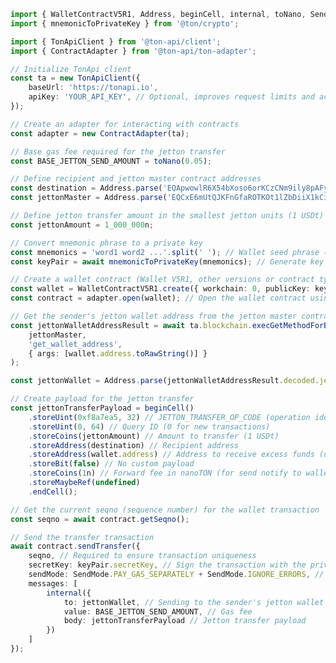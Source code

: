 ```typescript
import { WalletContractV5R1, Address, beginCell, internal, toNano, SendMode } from '@ton/ton';
import { mnemonicToPrivateKey } from '@ton/crypto';

import { TonApiClient } from '@ton-api/client';
import { ContractAdapter } from '@ton-api/ton-adapter';

// Initialize TonApi client
const ta = new TonApiClient({
    baseUrl: 'https://tonapi.io',
    apiKey: 'YOUR_API_KEY', // Optional, improves request limits and access
});

// Create an adapter for interacting with contracts
const adapter = new ContractAdapter(ta);

// Base gas fee required for the jetton transfer
const BASE_JETTON_SEND_AMOUNT = toNano(0.05);

// Define recipient and jetton master contract addresses
const destination = Address.parse('EQApwowlR6X54bXoso6orKCzCNm9ily8pAFy5vTwmsQ2Wqin'); // Replace with the actual recipient address
const jettonMaster = Address.parse('EQCxE6mUtQJKFnGfaROTKOt1lZbDiiX1kCixRv7Nw2Id_sDs'); // USDt jetton master contract

// Define jetton transfer amount in the smallest jetton units (1 USDt)
const jettonAmount = 1_000_000n;

// Convert mnemonic phrase to a private key
const mnemonics = 'word1 word2 ...'.split(' '); // Wallet seed phrase (24 words)
const keyPair = await mnemonicToPrivateKey(mnemonics); // Generate key pair

// Create a wallet contract (Wallet V5R1, other versions or contract types can be used)
const wallet = WalletContractV5R1.create({ workchain: 0, publicKey: keyPair.publicKey });
const contract = adapter.open(wallet); // Open the wallet contract using the adapter

// Get the sender's jetton wallet address from the jetton master contract
const jettonWalletAddressResult = await ta.blockchain.execGetMethodForBlockchainAccount(
    jettonMaster,
    'get_wallet_address',
    { args: [wallet.address.toRawString()] }
);

const jettonWallet = Address.parse(jettonWalletAddressResult.decoded.jetton_wallet_address); // Extract the jetton wallet address

// Create payload for the jetton transfer
const jettonTransferPayload = beginCell()
    .storeUint(0xf8a7ea5, 32) // JETTON_TRANSFER_OP_CODE (operation identifier)
    .storeUint(0, 64) // Query ID (0 for new transactions)
    .storeCoins(jettonAmount) // Amount to transfer (1 USDt)
    .storeAddress(destination) // Recipient address
    .storeAddress(wallet.address) // Address to receive excess funds (usually address of sender)
    .storeBit(false) // No custom payload
    .storeCoins(1n) // Forward fee in nanoTON (for send notify to wallet)
    .storeMaybeRef(undefined)
    .endCell();

// Get the current seqno (sequence number) for the wallet transaction
const seqno = await contract.getSeqno();

// Send the transfer transaction
await contract.sendTransfer({
    seqno, // Required to ensure transaction uniqueness
    secretKey: keyPair.secretKey, // Sign the transaction with the private key
    sendMode: SendMode.PAY_GAS_SEPARATELY + SendMode.IGNORE_ERRORS, // Specify send mode
    messages: [
        internal({
            to: jettonWallet, // Sending to the sender's jetton wallet
            value: BASE_JETTON_SEND_AMOUNT, // Gas fee
            body: jettonTransferPayload // Jetton transfer payload
        })
    ]
});
```